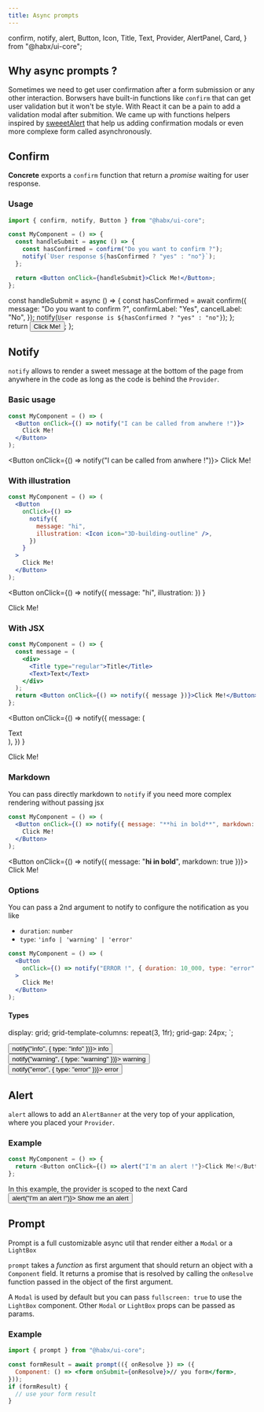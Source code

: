 ```yaml
---
title: Async prompts
---
```



  confirm,
  notify,
  alert,
  Button,
  Icon,
  Title,
  Text,
  Provider,
  AlertPanel,
  Card,
} from "@habx/ui-core";

## Why async prompts ?

Sometimes we need to get user confirmation after a form submission or any other interaction.
Borwsers have built-in functions like `confirm` that can get user validation but it won't be style.
With React it can be a pain to add a validation modal after submition. We came up with functions helpers inspired by
[sweeetAlert](https://sweetalert2.github.io/) that help us adding confirmation modals or even more complexe form called
asynchronously.

## Confirm

**Concrete** exports a `confirm` function that return a _promise_ waiting for user response.

### Usage

```jsx
import { confirm, notify, Button } from "@habx/ui-core";

const MyComponent = () => {
  const handleSubmit = async () => {
    const hasConfirmed = confirm("Do you want to confirm ?");
    notify(`User response ${hasConfirmed ? "yes" : "no"}`);
  };

  return <Button onClick={handleSubmit}>Click Me!</Button>;
};
```

  const handleSubmit = async () => {
    const hasConfirmed = await confirm({
      message: "Do you want to confirm ?",
      confirmLabel: "Yes",
      cancelLabel: "No",
    });
    notify(`User response is ${hasConfirmed ? "yes" : "no"}`);
  };
  return <Button onClick={handleSubmit}>Click Me!</Button>;
};

<BasicConfirmUsage />

## Notify

`notify` allows to render a sweet message at the bottom of the page from anywhere in the code
as long as the code is behind the `Provider`.

### Basic usage

```jsx
const MyComponent = () => (
  <Button onClick={() => notify("I can be called from anwhere !")}>
    Click Me!
  </Button>
);
```

<Button onClick={() => notify("I can be called from anwhere !")}>
  Click Me!
</Button>

### With illustration

```jsx
const MyComponent = () => (
  <Button
    onClick={() =>
      notify({
        message: "hi",
        illustration: <Icon icon="3D-building-outline" />,
      })
    }
  >
    Click Me!
  </Button>
);
```

<Button
  onClick={() =>
    notify({ message: "hi", illustration: <Icon icon="3D-building-outline" /> })
  }
>
  Click Me!
</Button>

### With JSX

```jsx
const MyComponent = () => {
  const message = (
    <div>
      <Title type="regular">Title</Title>
      <Text>Text</Text>
    </div>
  );
  return <Button onClick={() => notify({ message })}>Click Me!</Button>;
};
```

<Button
  onClick={() =>
    notify({
      message: (
        <div>
          <Title type="regular">Title</Title>
          <Text>Text</Text>
        </div>
      ),
    })
  }
>
  Click Me!
</Button>

### Markdown

You can pass directly markdown to `notify` if you need more complex rendering without passing jsx

```jsx
const MyComponent = () => (
  <Button onClick={() => notify({ message: "**hi in bold**", markdown: true })}>
    Click Me!
  </Button>
);
```

<Button onClick={() => notify({ message: "**hi in bold**", markdown: true })}>
  Click Me!
</Button>

### Options

You can pass a 2nd argument to notify to configure the notification as you like

- `duration`: `number`
- `type`: `'info | 'warning' | 'error'`

```jsx
const MyComponent = () => (
  <Button
    onClick={() => notify("ERROR !", { duration: 10_000, type: "error" })}
  >
    Click Me!
  </Button>
);
```

#### Types

  display: grid;
  grid-template-columns: repeat(3, 1fr);
  grid-gap: 24px;
`;

<TypeContainer>
  <Button small onClick={() => notify("info", { type: "info" })}>
    info
  </Button>
  <Button small warning onClick={() => notify("warning", { type: "warning" })}>
    warning
  </Button>
  <Button small error onClick={() => notify("error", { type: "error" })}>
    error
  </Button>
</TypeContainer>

## Alert

`alert` allows to add an `AlertBanner` at the very top of your application, where you placed your `Provider`.

### Example

```typescript jsx
const MyComponent = () => {
  return <Button onClick={() => alert("I'm an alert !"}>Click Me!</Button>;
};

```

<AlertPanel>
  In this example, the provider is scoped to the next Card
</AlertPanel>

<br />

<Card spacing="regular" outline>
  <Provider>
    <Button small onClick={() => alert("I'm an alert !")}>
      Show me an alert
    </Button>
  </Provider>
</Card>

## Prompt

Prompt is a full customizable async util that render either a `Modal` or a `LightBox`

`prompt` takes a _function_ as first argument that should return an object with a `Component` field.
It returns a promise that is resolved by calling the `onResolve` function passed in the object of the first argument.

A `Modal` is used by default but you can pass `fullscreen: true` to use the `LightBox` component.
Other `Modal` or `LightBox` props can be passed as params.

### Example

```jsx
import { prompt } from "@habx/ui-core";

const formResult = await prompt(({ onResolve }) => ({
  Component: () => <form onSubmit={onResolve}>// you form</form>,
}));
if (formResult) {
  // use your form result
}
```
